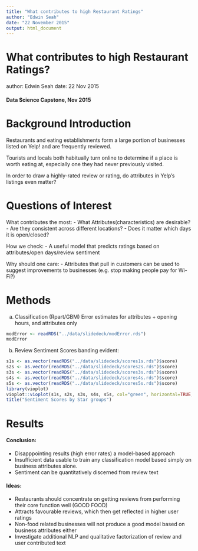 ```yaml
---
title: "What contributes to high Restaurant Ratings"
author: "Edwin Seah"
date: "22 November 2015"
output: html_document
---
```


What contributes to high Restaurant Ratings?
========================================================
author: Edwin Seah
date: 22 Nov 2015

#### Data Science Capstone, Nov 2015

Background Introduction
========================================================

Restaurants and eating establishments form a large portion of businesses listed on Yelp! and are frequently reviewed. 

Tourists and locals both habitually turn online to determine if a place is worth eating at, especially one they had never previously visited. 

In order to draw a highly-rated review or rating, do attributes in Yelp's listings even matter?

Questions of Interest
========================================================

What contributes the most:
- What Attributes(characteristics) are desirable?
- Are they consistent across different locations?
- Does it matter which days it is open/closed?

How we check:
- A useful model that predicts ratings based on attributes/open days/review sentiment

Why should one care:
- Attributes that pull in customers can be used to suggest improvements to businesses (e.g. stop making people pay for Wi-Fi?)

Methods
========================================================

a) Classification (Rpart/GBM) Error estimates for attributes + opening hours, and attributes only

```r
modError <- readRDS("../data/slidedeck/modError.rds")
modError
```

b) Review Sentiment Scores banding evident:

```r
s1s <- as.vector(readRDS("../data/slidedeck/scores1s.rds")$score)
s2s <- as.vector(readRDS("../data/slidedeck/scores2s.rds")$score)
s3s <- as.vector(readRDS("../data/slidedeck/scores3s.rds")$score)
s4s <- as.vector(readRDS("../data/slidedeck/scores4s.rds")$score)
s5s <- as.vector(readRDS("../data/slidedeck/scores5s.rds")$score)
library(vioplot)
vioplot::vioplot(s1s, s2s, s3s, s4s, s5s, col="green", horizontal=TRUE, rectCol="gray", colMed="black")
title("Sentiment Scores by Star groups")
```

Results
========================================================

#### Conclusion:
- Disapppointing results (high error rates) a model-based approach
- Insufficient data usable to train any classification model based simply on business attributes alone.
- Sentiment can be quantitatively discerned from review text

#### Ideas:
- Restaurants should concentrate on getting reviews from performing their core function well (GOOD FOOD)
- Attracts favourable reviews, which then get reflected in higher user ratings
- Non-food related businesses will not produce a good model based on business attributes either
- Investigate additional NLP and qualitative factorization of review and user contributed text
